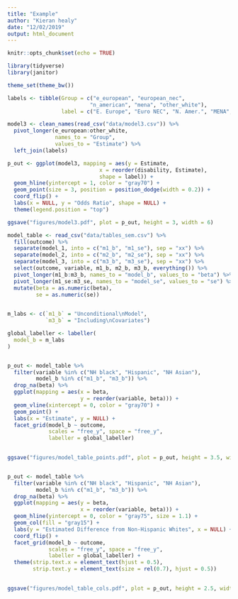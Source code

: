 ```yaml
---
title: "Example"
author: "Kieran healy"
date: "12/02/2019"
output: html_document
---
```



```r
knitr::opts_chunk$set(echo = TRUE)
```

```r
library(tidyverse)
library(janitor)

theme_set(theme_bw())

```

```r

labels <- tibble(Group = c("e_european", "european_nec", 
                          "n_american", "mena", "other_white"),
                 label = c("E. Europe", "Euro NEC", "N. Amer.", "MENA", "Other"))

model3 <- clean_names(read_csv("data/model3.csv")) %>%
  pivot_longer(e_european:other_white, 
               names_to = "Group", 
               values_to = "Estimate") %>%
  left_join(labels)

p_out <- ggplot(model3, mapping = aes(y = Estimate, 
                             x = reorder(disability, Estimate), 
                             shape = label)) + 
  geom_hline(yintercept = 1, color = "gray70") + 
  geom_point(size = 3, position = position_dodge(width = 0.2)) + 
  coord_flip() + 
  labs(x = NULL, y = "Odds Ratio", shape = NULL) + 
  theme(legend.position = "top")

ggsave("figures/model3.pdf", plot = p_out, height = 3, width = 6)
```

```r

model_table <- read_csv("data/tables_sem.csv") %>%
  fill(outcome) %>%
  separate(model_1, into = c("m1_b", "m1_se"), sep = "xx") %>%
  separate(model_2, into = c("m2_b", "m2_se"), sep = "xx") %>%
  separate(model_3, into = c("m3_b", "m3_se"), sep = "xx") %>%
  select(outcome, variable, m1_b, m2_b, m3_b, everything()) %>%
  pivot_longer(m1_b:m3_b, names_to = "model_b", values_to = "beta") %>%
  pivot_longer(m1_se:m3_se, names_to = "model_se", values_to = "se") %>%
  mutate(beta = as.numeric(beta), 
         se = as.numeric(se)) 
  

m_labs <- c(`m1_b` = "Unconditional\nModel",
            `m3_b` = "Including\nCovariates")

global_labeller <- labeller(
  model_b = m_labs
)


p_out <- model_table %>%
  filter(variable %in% c("NH black", "Hispanic", "NH Asian"),  
         model_b %in% c("m1_b", "m3_b")) %>%
  drop_na(beta) %>%
  ggplot(mapping = aes(x = beta, 
                       y = reorder(variable, beta))) + 
  geom_vline(xintercept = 0, color = "gray70") + 
  geom_point() + 
  labs(x = "Estimate", y = NULL) + 
  facet_grid(model_b ~ outcome, 
             scales = "free_y", space = "free_y",
             labeller = global_labeller)
  

ggsave("figures/model_table_points.pdf", plot = p_out, height = 3.5, width = 10)


p_out <- model_table %>%
  filter(variable %in% c("NH black", "Hispanic", "NH Asian"),  
         model_b %in% c("m1_b", "m3_b")) %>%
  drop_na(beta) %>%
  ggplot(mapping = aes(y = beta, 
                       x = reorder(variable, beta))) + 
  geom_hline(yintercept = 0, color = "gray75", size = 1.1) + 
  geom_col(fill = "gray15") + 
  labs(y = "Estimated Difference from Non-Hispanic Whites", x = NULL) + 
  coord_flip() +
  facet_grid(model_b ~ outcome, 
             scales = "free_y", space = "free_y",
             labeller = global_labeller) + 
  theme(strip.text.x = element_text(hjust = 0.5),
        strip.text.y = element_text(size = rel(0.7), hjust = 0.5))
  

ggsave("figures/model_table_cols.pdf", plot = p_out, height = 2.5, width = 10)

```

